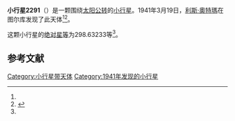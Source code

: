 {{Infobox planet
| bgcolour = #FFFFC0
| name = 2291 Kevo
| symbol = 
| image = 
| caption = 
| discovery = yes
| discovery_ref = 
| discoverer = [[利斯·奧特瑪|利斯·奧特瑪]]
| discovery_site = [[图尔库|图尔库]] 
| discovered = 1941年3月19日
| designations = yes
| mp_name = 
| named_after = 
| alt_names = 1941 FS/ 1938 RC / 1967 EO / 1970 TD / 1975 RT1 / 1978 GT2 / 1980 PE / A909 HC
| mp_category = [[主带小行星|主带小行星]]
| orbit_ref = <ref name="a">[http://ssd.jpl.nasa.gov/sbdb.cgi?sstr=2291 2291 Kevo] {{Wayback|url=http://ssd.jpl.nasa.gov/sbdb.cgi?sstr=2291 |date=20201026084138 }}，小行星數據庫瀏覽器（JPL Small-Body Database Browser）－[[美国国家航空航天局|美国国家航空航天局]]喷气推进实验室</ref>
| epoch = 2456400.5 (2013年4月18日更新)
| aphelion = {{convert|3.2406600|AU|km|3|abbr=on|lk=out}}
| perihelion = {{convert|2.8441164|AU|km|3|abbr=on}}
| semimajor = {{convert|3.0423882|AU|km|3|abbr=on}}
| eccentricity = 0.0651698
| period = 1938.297216 [[日|日]]<br />5.31[[儒略年|儒略年]]
| avg_speed = 
| inclination = 24.47268
| asc_node = 169.57985
| mean_anomaly = 
| arg_peri = 298.63233
| satellites = 
| physical_characteristics = yes
| dimensions = 
| mass = 
| density = 
| surface_grav = 
| escape_velocity = 
| sidereal_day = 
| axial_tilt = 
| pole_ecliptic_lat = 
| pole_ecliptic_lon = 
| albedo = 
| temperatures= 
| temp_name1 = 
| mean_temp_1 = 
| max_temp_1 = 
| temp_name2 = 
| max_temp_2 = 
| spectral_type = 
| abs_magnitude = 298.63233
}}

'''小行星2291'''（{{lang-en|2291 Kevo}}）是一颗围绕[[太阳|太阳]][[公转|公转]]的[[小行星|小行星]]。1941年3月19日，[[利斯·奧特瑪|利斯·奧特瑪]]在图尔库发现了此天体<ref name="a" /><ref>{{cite news|title=小行星列表|url=http://cfa-www.harvard.edu/iau/lists/NumberedMPs.txt|accessdate=2013-07-08|newspaper=哈佛大学|archive-date=2008-05-17|archive-url=https://web.archive.org/web/20080517010638/http://cfa-www.harvard.edu/iau/lists/NumberedMPs.txt|dead-url=no}}</ref>。

这颗小行星的[[绝对星等|绝对星等]]为298.63233等<ref name="a" />。

==参考文献==
{{reflist}}
{{Minor Planet Number|[[小行星2290|小行星2290]]|[[小行星2292|小行星2292]]}}

{{小天体}}

[[Category:小行星带天体|Category:小行星带天体]]
[[Category:1941年发现的小行星|Category:1941年发现的小行星]]

{{asteroid-stub}}